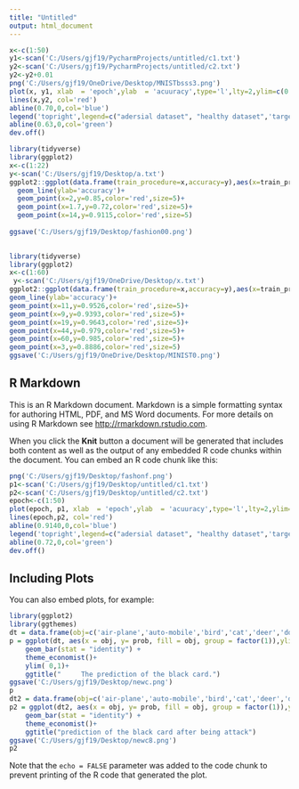 ---
title: "Untitled"
output: html_document
---
```{r b}
x<-c(1:50)
y1<-scan('C:/Users/gjf19/PycharmProjects/untitled/c1.txt')
y2<-scan('C:/Users/gjf19/PycharmProjects/untitled/c2.txt')
y2<-y2+0.01
png('C:/Users/gjf19/OneDrive/Desktop/MNISTbsss3.png')
plot(x, y1, xlab  = 'epoch',ylab  = 'acuuracy',type='l',lty=2,ylim=c(0.60,1.0)) 
lines(x,y2, col='red') 
abline(0.70,0,col='blue')
legend('topright',legend=c("adersial dataset", "healthy dataset",'target model','bad model'), col=c("black", "red",'blue','green'), lty=c(2,1,1,1),  cex=0.8) 
abline(0.63,0,col='green')
dev.off()

```

```{r d}
library(tidyverse)
library(ggplot2)
x<-c(1:22)
y<-scan('C:/Users/gjf19/Desktop/a.txt')
ggplot2::ggplot(data.frame(train_procedure=x,accuracy=y),aes(x=train_procedure,y=accuracy))+
  geom_line(ylab='accuracy')+
  geom_point(x=2,y=0.85,color='red',size=5)+
  geom_point(x=1.7,y=0.72,color='red',size=5)+
  geom_point(x=14,y=0.9115,color='red',size=5)
  
ggsave('C:/Users/gjf19/Desktop/fashion00.png')
  
```


```{r c}
library(tidyverse)
library(ggplot2)
x<-c(1:60)
 y<-scan('C:/Users/gjf19/OneDrive/Desktop/x.txt')
ggplot2::ggplot(data.frame(train_procedure=x,accuracy=y),aes(x=train_procedure,y=accuracy))+
geom_line(ylab='accuracy')+
geom_point(x=11,y=0.9526,color='red',size=5)+
geom_point(x=9,y=0.9393,color='red',size=5)+
geom_point(x=19,y=0.9643,color='red',size=5)+
geom_point(x=44,y=0.979,color='red',size=5)+
geom_point(x=60,y=0.985,color='red',size=5)+
geom_point(x=3,y=0.8886,color='red',size=5)
ggsave('C:/Users/gjf19/OneDrive/Desktop/MINIST0.png')

```

## R Markdown

This is an R Markdown document. Markdown is a simple formatting syntax for authoring HTML, PDF, and MS Word documents. For more details on using R Markdown see <http://rmarkdown.rstudio.com>.

When you click the **Knit** button a document will be generated that includes both content as well as the output of any embedded R code chunks within the document. You can embed an R code chunk like this:

```{r cars}
png('C:/Users/gjf19/Desktop/fashonf.png')
p1<-scan('C:/Users/gjf19/Desktop/untitled/c1.txt')
p2<-scan('C:/Users/gjf19/Desktop/untitled/c2.txt')
epoch<-c(1:50)
plot(epoch, p1, xlab  = 'epoch',ylab  = 'acuuracy',type='l',lty=2,ylim=c(0.7,1)) 
lines(epoch,p2, col='red') 
abline(0.9140,0,col='blue')
legend('topright',legend=c("adersial dataset", "healthy dataset",'target model','bad model'), col=c("black", "red",'blue','green'), lty=c(2,1,1,1),  cex=0.8) 
abline(0.72,0,col='green')
dev.off()


```

## Including Plots

You can also embed plots, for example:

```{r pressure, echo=FALSE}
library(ggplot2)
library(ggthemes)
dt = data.frame(obj=c('air-plane','auto-mobile','bird','cat','deer','dog','frog','horse','ship','truck'),prob=c(2.4563337e-03,1.2616332e-05,1.9773886e-04,2.9329115e-01,8.3419783e-03,8.5673282e-06,5.2645742e-06,4.5607202e-03,6.9093156e-01,1.9402933e-04))
p = ggplot(dt, aes(x = obj, y= prob, fill = obj, group = factor(1)),ylim=c(0,1)) + 
    geom_bar(stat = "identity") +
    theme_economist()+
    ylim( 0,1)+
    ggtitle("     The prediction of the black card.")
ggsave('C:/Users/gjf19/Desktop/newc.png')
p
dt2 = data.frame(obj=c('air-plane','auto-mobile','bird','cat','deer','dog','frog','horse','ship','truck'),prob=c(0,0,0,0.0001,0,0,0,0,1,0))
p2 = ggplot(dt2, aes(x = obj, y= prob, fill = obj, group = factor(1)),ylim=c(0,1)) + 
    geom_bar(stat = "identity") +
    theme_economist()+
    ggtitle("prediction of the black card after being attack")
ggsave('C:/Users/gjf19/Desktop/newc8.png')
p2
```

Note that the `echo = FALSE` parameter was added to the code chunk to prevent printing of the R code that generated the plot.
